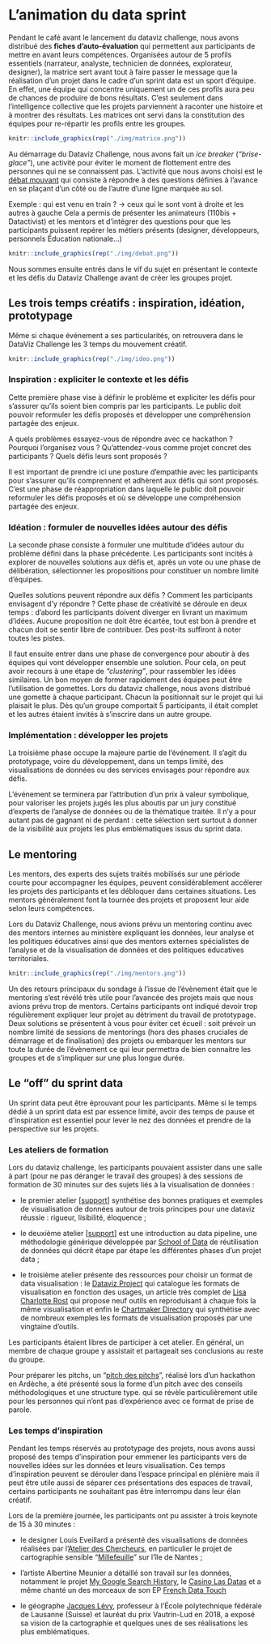 # L’animation du data sprint {#animation}

Pendant le café avant le lancement du dataviz challenge, nous avons distribué des **fiches d'auto-évaluation** qui permettent aux participants de mettre en avant leurs compétences. Organisées autour de 5 profils essentiels  (narrateur, analyste, technicien de données, explorateur, designer), la matrice sert avant tout à faire passer le message que la réalisation d'un projet dans le cadre d'un sprint data est un sport d'équipe. En effet, une équipe qui concentre uniquement un de ces profils aura peu de chances de produire de bons résultats. C'est seulement dans l'intelligence collective que les projets parviennent à raconter une histoire et à montrer des résultats. Les matrices ont servi dans la constitution des équipes pour re-répartir les profils entre les groupes.

```r
knitr::include_graphics(rep("./img/matrice.png"))
```

Au démarrage du Dataviz Challenge, nous avons fait un *ice breaker* (*"brise-glace"*), une activité pour éviter le moment de flottement entre des personnes qui ne se connaissent pas.  L'activité que nous avons choisi est le [débat mouvant](http://ebook.coop-tic.eu/francais/wakka.php?wiki=DebatMouvant) qui consiste à répondre à des questions définies à l'avance en se plaçant d’un côté ou de l’autre d’une ligne marquée au sol. 

Exemple : qui est venu en train ? → ceux qui le sont vont à droite et les autres à gauche 
Cela a permis de présenter les animateurs (110bis + Datactivist) et les mentors et d'intégrer des questions pour que les participants puissent repérer les métiers présents (designer, développeurs, personnels Éducation nationale…)

```r
knitr::include_graphics(rep("./img/debat.png"))
```

Nous sommes ensuite entrés dans le vif du sujet en  présentant le contexte et les défis du Dataviz Challenge avant de créer les groupes projet. 

## Les trois temps créatifs : inspiration, idéation, prototypage

Même si chaque événement a ses particularités, on retrouvera dans le DataViz Challenge les 3 temps du mouvement créatif.

```r
knitr::include_graphics(rep("./img/ideo.png"))
```

### Inspiration : expliciter le contexte et les défis

Cette première phase vise à définir le problème et expliciter les défis pour s’assurer qu’ils soient bien compris par les participants. Le public doit pouvoir reformuler les défis proposés et développer une compréhension partagée des enjeux.

A quels problèmes essayez-vous de répondre avec ce hackathon ? Pourquoi l’organisez vous ? Qu’attendez-vous comme projet concret des participants ? Quels défis leurs sont proposés ? 

Il est important de prendre ici une posture d’empathie avec les participants pour s’assurer qu’ils comprennent et adhèrent aux défis qui sont proposés. C’est une phase de réappropriation dans laquelle le public doit pouvoir reformuler les défis proposés et où se développe une compréhension partagée des enjeux.


### Idéation : formuler de nouvelles idées autour des défis
La seconde phase consiste à formuler une multitude d’idées autour du problème défini dans la phase précédente. Les participants sont incités à explorer de nouvelles solutions aux défis et, après un vote ou une phase de délibération, sélectionner les propositions pour constituer un nombre limité d’équipes.

Quelles solutions peuvent répondre aux défis ? Comment les participants envisagent d'y répondre ? Cette phase de créativité se déroule en deux temps : d’abord les participants doivent diverger en livrant un maximum d’idées. Aucune proposition ne doit être écartée, tout est bon à prendre et chacun doit se sentir libre de contribuer. Des post-its suffiront à noter toutes les pistes.

Il faut ensuite entrer dans une phase de convergence pour aboutir à des équipes qui vont développer ensemble une solution. Pour cela, on peut avoir recours à une étape de *"clustering"*, pour rassembler les idées similaires. Un bon moyen de former rapidement des équipes peut être l’utilisation de gomettes. Lors du dataviz challenge, nous avons distribué une gomette à chaque participant. Chacun la positionnait sur le projet qui lui plaisait le plus. Dès qu'un groupe comportait 5 participants, il était complet et les autres étaient invités à s'inscrire dans un autre groupe.

### Implémentation : développer les projets

La troisième phase occupe la majeure partie de l’événement. Il s'agit du prototypage, voire du développement, dans un temps limité, des visualisations de données ou des services envisagés pour répondre aux défis.

L’événement se terminera par l’attribution d’un prix à valeur symbolique, pour valoriser les projets jugés les plus aboutis par un jury constitué d’experts de l’analyse de données ou de la thématique traitée. Il n’y a pour autant pas de gagnant ni de perdant : cette sélection sert surtout à donner de la visibilité aux projets les plus emblématiques issus du sprint data.

## Le mentoring

Les mentors, des experts des sujets traités mobilisés sur une période courte pour accompagner les équipes, peuvent considérablement accélerer les projets des participants et les débloquer dans certaines situations. Les mentors généralement font la tournée des projets et proposent leur aide selon leurs compétences. 

Lors du Dataviz Challenge, nous avions prévu un mentoring continu avec des mentors internes au ministère expliquant les données, leur analyse et les politiques éducatives ainsi que des mentors externes spécialistes de l'analyse et de la visualisation de données et des politiques éducatives territoriales.

```r
knitr::include_graphics(rep("./img/mentors.png"))
```

Un des retours principaux du sondage à l'issue de l'évènement était que le mentoring s'est révélé très utile pour l'avancée des projets mais que nous avions prévu trop de mentors. Certains participants ont indiqué devoir trop régulièrement expliquer leur projet au détriment du travail de prototypage. Deux solutions se présentent à vous pour éviter cet écueil : soit prévoir un nombre limité de sessions de mentorings (hors des phases cruciales de démarrage et de finalisation) des projets ou embarquer les mentors sur toute la durée de l'évènement ce qui leur permettra de bien connaitre les groupes et de s'impliquer sur une plus longue durée. 

## Le "off" du sprint data

Un sprint data peut être éprouvant pour les participants. Même si le temps dédié à un sprint data est par essence limité, avoir des temps de pause et d'inspiration est essentiel pour lever le nez des données et prendre de la perspective sur les projets. 

### Les ateliers de formation

Lors du dataviz challenge, les participants pouvaient assister dans une salle à part (pour ne pas déranger le travail des groupes) à des sessions de formation de 30 minutes sur des sujets liés à la visualisation de données : 

* le premier atelier [[support](https://datactivist.coop/datavizchallenge/1/#1)]  synthétise des bonnes pratiques et exemples  de visualisation de données autour de trois principes pour une dataviz réussie : rigueur, lisibilité, éloquence ; 

* le deuxième atelier [[support](https://datactivist.coop/datavizchallenge/2/#1)] est une introduction au data pipeline, une méthodologie générique développée par [School of Data](https://schoolofdata.org/methodology/) de réutilisation de données qui décrit étape par étape les différentes phases d'un projet data ; 

* le troisième atelier présente des ressources pour choisir un format de data visualisation : le [Dataviz Project](https://datavizproject.com) qui catalogue les formats de visualisation en fonction des usages, un article très complet de [Lisa Charlotte Rost](https://lisacharlotterost.github.io/datavistools-revisited) qui propose neuf outils en reproduisant à chaque fois la même visualisation et enfin le [Chartmaker Directory](http://chartmaker.visualisingdata.com/) qui synthétise avec de nombreux exemples les formats de visualisation proposés par une vingtaine d'outils. 

Les participants étaient libres de participer à cet atelier. En général, un membre de chaque groupe y assistait et partageait ses conclusions au reste du groupe.

Pour préparer les pitchs, un "[pitch des pitchs](https://docs.google.com/presentation/d/107iDAXngenlKleBSwkmipXEgE9JS5ClJpMygWRG1xNE/edit#slide=id.p)", réalisé lors d'un hackathon en Ardèche, a été présenté sous la forme d'un pitch avec des conseils méthodologiques et une structure type. qui se révèle particulièrement utile pour les personnes qui n'ont pas d'expérience avec ce format de prise de parole. 

### Les temps d’inspiration

Pendant les temps réservés au prototypage des projets, nous avons aussi proposé des temps d'inspiration pour emmener les participants vers de nouvelles idées sur les données et leurs visualisation. Ces temps d'inspiration peuvent se dérouler dans l'espace principal en plénière mais il peut être utile aussi de séparer ces présentations des espaces de travail, certains participants ne souhaitant pas être interrompu dans leur élan créatif. 

Lors de la première journée, les participants ont pu assister à trois keynote de 15 à 30 minutes : 

* le designer Louis Eveillard a présenté des visualisations de données réalisées par l'[Atelier des Chercheurs](https://latelier-des-chercheurs.fr/outils/lopendoc), en particulier le projet de cartographie sensible "[Millefeuille](http://quentinlefevre.com/workshop-de-cartographie-sensible-ile-de-nantes-stereolux/)" sur l'île de Nantes ; 

* l'artiste Albertine Meunier a détaillé son travail sur les données, notamment le projet [My Google Search History](https://www.albertinemeunier.net/my-google-search-history), le [Casino Las Datas](https://www.albertinemeunier.net/casino-las-datas) et a même chanté un des morceaux de son EP [French Data Touch](http://www.albertinemeunier.net/french-data-touch)

* le géographe [Jacques Lévy](https://fr.wikipedia.org/wiki/Jacques_L%C3%A9vy_(g%C3%A9ographe)),  professeur à l'École polytechnique fédérale de Lausanne (Suisse) et lauréat du prix Vautrin-Lud en 2018, a exposé sa vision de la cartographie et quelques unes de ses réalisations les plus emblématiques. 
